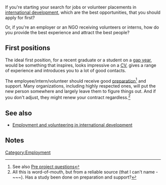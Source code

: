If you're starting your search for jobs or volunteer placements in [[international development]], which are the best opportunities, that you should apply for first?

Or, if you're an employer or an NGO receiving volunteers or interns, how do you provide the best experience and attract the best people?

== First positions ==

The ideal first position, for a recent graduate or a student on a [[gap year]], would be something that inspires, looks impressive on a [[CV]], gives a range of experience and introduces you to a lot of good contacts.

The employee/intern/volunteer should receive good [[pre-placement preparation|preparation]]<ref>See also [[Pre project questions]]</ref> and support. Many organizations, including highly respected ones, will put the new person somewhere and largely leave them to figure things out. And if you don't adjust, they might renew your contract regardless.<ref>All this is word-of-mouth, but from a reliable source (that I can't name - ~~~). Has a study been done on preparation and support?{{sp}}</ref> 

== See also ==
* [[Employment and volunteering in international development]]

==Notes==
<small><references/></small>

[[Category:Employment]]